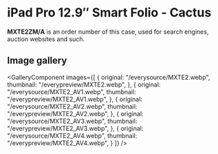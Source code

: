 
# iPad Pro 12.9″ Smart Folio - Cactus

<Callout type='info' emoji='👉🏻'>**MXTE2ZM/A** is an order number of this case, used for search engines, auction websites and such.</Callout>

## Image gallery

<GalleryComponent
    images={[
      {
        original: "/everysource/MXTE2.webp",
        thumbnail: "/everypreview/MXTE2.webp",
      },
      {
        original: "/everysource/MXTE2_AV1.webp",
        thumbnail: "/everypreview/MXTE2_AV1.webp",
      },
      {
        original: "/everysource/MXTE2_AV2.webp",
        thumbnail: "/everypreview/MXTE2_AV2.webp",
      },
      {
        original: "/everysource/MXTE2_AV3.webp",
        thumbnail: "/everypreview/MXTE2_AV3.webp",
      },
      {
        original: "/everysource/MXTE2_AV4.webp",
        thumbnail: "/everypreview/MXTE2_AV4.webp",
      }
    ]}
  />
